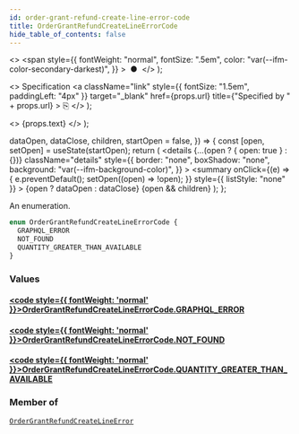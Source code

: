 ```yaml
---
id: order-grant-refund-create-line-error-code
title: OrderGrantRefundCreateLineErrorCode
hide_table_of_contents: false
---
```


  <>
    <span
      style={{
        fontWeight: "normal",
        fontSize: ".5em",
        color: "var(--ifm-color-secondary-darkest)",
      }}
    >
      &nbsp;●&nbsp;
    </span>
  </>
);

  <>
    Specification
    <a
      className="link"
      style={{ fontSize: "1.5em", paddingLeft: "4px" }}
      target="\_blank"
      href={props.url}
      title={"Specified by " + props.url}
    >
      ⎘
    </a>
  </>
);

  <>
    <span className={props.class}>{props.text}</span>
  </>
);


  dataOpen,
  dataClose,
  children,
  startOpen = false,
}) => {
  const [open, setOpen] = useState(startOpen);
  return (
    <details
      {...(open ? { open: true } : {})}
      className="details"
      style={{
        border: "none",
        boxShadow: "none",
        background: "var(--ifm-background-color)",
      }}
    >
      <summary
        onClick={(e) => {
          e.preventDefault();
          setOpen((open) => !open);
        }}
        style={{ listStyle: "none" }}
      >
        {open ? dataOpen : dataClose}
      </summary>
      {open && children}
    </details>
  );
};

An enumeration.

```graphql
enum OrderGrantRefundCreateLineErrorCode {
  GRAPHQL_ERROR
  NOT_FOUND
  QUANTITY_GREATER_THAN_AVAILABLE
}
```

### Values

#### [<code style={{ fontWeight: 'normal' }}>OrderGrantRefundCreateLineErrorCode.<b>GRAPHQL_ERROR</b></code>](#)

>

#### [<code style={{ fontWeight: 'normal' }}>OrderGrantRefundCreateLineErrorCode.<b>NOT_FOUND</b></code>](#)

>

#### [<code style={{ fontWeight: 'normal' }}>OrderGrantRefundCreateLineErrorCode.<b>QUANTITY_GREATER_THAN_AVAILABLE</b></code>](#)

>

### Member of

[`OrderGrantRefundCreateLineError`](../../../api-reference/miscellaneous/objects/order-grant-refund-create-line-error) <Badge class="badge badge--secondary" text="object"/>
